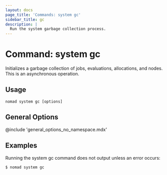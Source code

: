 ```yaml
---
layout: docs
page_title: 'Commands: system gc'
sidebar_title: gc
description: |
  Run the system garbage collection process.
---
```


# Command: system gc

Initializes a garbage collection of jobs, evaluations, allocations, and nodes.
This is an asynchronous operation.

## Usage

```plaintext
nomad system gc [options]
```

## General Options

@include 'general_options_no_namespace.mdx'

## Examples

Running the system gc command does not output unless an error occurs:

```shell-session
$ nomad system gc

```
